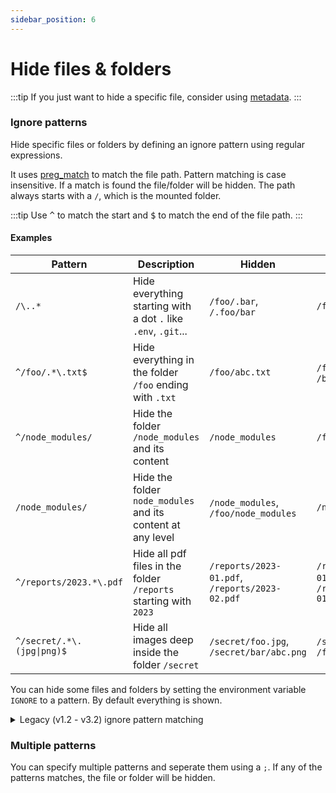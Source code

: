 ```yaml
---
sidebar_position: 6
---
```


# Hide files & folders

:::tip
If you just want to hide a specific file, consider using [metadata](./metadata.md#hidden).
:::

### Ignore patterns

Hide specific files or folders by defining an ignore pattern using regular expressions.

It uses [preg_match](https://www.php.net/manual/en/function.preg-match.php) to match the file path. Pattern matching is case insensitive.
If a match is found the file/folder will be hidden.
The path always starts with a `/`, which is the mounted folder.

:::tip
Use <kbd>^</kbd> to match the start and <kbd>$</kbd> to match the end of the file path.
:::

#### Examples

| Pattern                               | Description                                                      | Hidden                                         | Not Hidden                                     |
| ------------------------------------- | ---------------------------------------------------------------- | ---------------------------------------------- | ---------------------------------------------- |
| `/\..*`                               | Hide everything starting with a dot `.` like `.env`, `.git`...   | `/foo/.bar`, `/.foo/bar`                       | `/foo/bar`                                     |
| `^/foo/.*\.txt$`                      | Hide everything in the folder `/foo` ending with `.txt`          | `/foo/abc.txt`                                 | `/foo/abc.md`, `/bar/foo/abc.txt`              |
| `^/node_modules/`                     | Hide the folder `/node_modules` and its content                  | `/node_modules`                                | `/foo/node_modules`                            |
| `/node_modules/`                      | Hide the folder `node_modules` and its content at any level      | `/node_modules`, `/foo/node_modules`           | `/node_modules_123`                            |
| `^/reports/2023.*\.pdf`               | Hide all pdf files in the folder `/reports` starting with `2023` | `/reports/2023-01.pdf`, `/reports/2023-02.pdf` | `/reports/2022-01.pdf`, `/reports/2023-01.txt` |
| `^/secret/.*\.(jpg\|png)$` | Hide all images deep inside the folder `/secret`                 | `/secret/foo.jpg`, `/secret/bar/abc.png`       | `/secret/foo.png.txt`, `/foo/secret/abc.png`        |


You can hide some files and folders by setting the environment variable `IGNORE` to a pattern. By default everything is shown.

<details>
<summary>Legacy (v1.2 - v3.2) ignore pattern matching</summary>

Patterns are matched against the file name and every parent folder name **individually** not as a path.

For example if you have a file `foo/bar/secret.txt`. This path will be split into an array `['foo', 'bar', 'secret.txt']` and each part will be matched against the pattern. If at any point the pattern matches the name, it will be hidden.

Usecase: Hide everything starting with a dot <kbd>.</kbd> using a `.*` pattern globally at any nesting level. This will hide `/foo/bar/.foobar`, `/.baz`, `/foo/.secret/bar` etc.

It uses [fnmatch](https://www.php.net/manual/en/function.fnmatch.php) to match the pattern.

| Pattern  | Description                            |
| -------- | -------------------------------------- |
| `*`      | Matches everything (including nothing) |
| `?`      | Matches any single character           |
| `[seq]`  | Matches any character in seq           |
| `[!seq]` | Matches any character not in seq       |

- pattern `foo` will hide the file `foo/bar/secret.txt` because `foo` matches the first array element `foo`.
- pattern `*bar*` will hide the file `foo/bar/secret.txt` because `*bar*` matches the second array element `bar`.
- pattern `*.txt` will hide the file `foo/bar/secret.txt` because `*.txt` matches the third array element `secret.txt`.

#### Examples

- `*[ab].txt` hides all files or folder ending with either `a.txt` or `b.txt`.

- `.*` hides all files or folder starting with a dot <kbd>.</kbd>

- `[a-zA-Z0-9]*` hides all files or folder starting with a letter or number.

- `[!a-zA-Z0-9]*` hides all files or folder not starting with a letter or number.

- `report-???.pdf` hides `report-001.pdf`, `report-123.pdf` but not `report-1.pdf`.

</details>

### Multiple patterns

You can specify multiple patterns and seperate them using a `;`. If any of the patterns matches, the file or folder will be hidden.


<EnvConfig
  name="IGNORE"
  init="<empty>"
  values="<patterns>"
  versions="1.2"
  desc="changed to regex instead of fnmatch in v3.3"
/>
